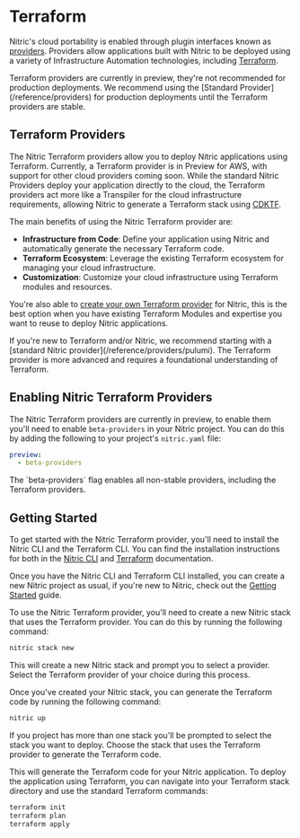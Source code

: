 
# Terraform

Nitric's cloud portability is enabled through plugin interfaces known as [providers](/reference/providers). Providers allow applications built with Nitric to be deployed using a variety of Infrastructure Automation technologies, including [Terraform](https://www.terraform.io/).

<Note>
  Terraform providers are currently in preview, they're not recommended for
  production deployments. We recommend using the [Standard
  Provider](/reference/providers) for production deployments until the Terraform
  providers are stable.
</Note>

## Terraform Providers

The Nitric Terraform providers allow you to deploy Nitric applications using Terraform. Currently, a Terraform provider is in Preview for AWS, with support for other cloud providers coming soon. While the standard Nitric Providers deploy your application directly to the cloud, the Terraform providers act more like a Transpiler for the cloud infrastructure requirements, allowing Nitric to generate a Terraform stack using [CDKTF](https://developer.hashicorp.com/terraform/cdktf).

The main benefits of using the Nitric Terraform provider are:

- **Infrastructure from Code**: Define your application using Nitric and automatically generate the necessary Terraform code.
- **Terraform Ecosystem**: Leverage the existing Terraform ecosystem for managing your cloud infrastructure.
- **Customization**: Customize your cloud infrastructure using Terraform modules and resources.

You're also able to [create your own Terraform provider](/reference/providers/custom/building-custom-provider) for Nitric, this is the best option when you have existing Terraform Modules and expertise you want to reuse to deploy Nitric applications.

<Note>
  If you're new to Terraform and/or Nitric, we recommend starting with a
  [standard Nitric provider](/reference/providers/pulumi). The Terraform
  provider is more advanced and requires a foundational understanding of
  Terraform.
</Note>

## Enabling Nitric Terraform Providers

The Nitric Terraform providers are currently in preview, to enable them you'll need to enable `beta-providers` in your Nitric project. You can do this by adding the following to your project's `nitric.yaml` file:

```yaml
preview:
  - beta-providers
```

<Note>
  The `beta-providers` flag enables all non-stable providers, including the
  Terraform providers.
</Note>

## Getting Started

To get started with the Nitric Terraform provider, you'll need to install the Nitric CLI and the Terraform CLI. You can find the installation instructions for both in the [Nitric CLI](/reference/cli) and [Terraform](https://learn.hashicorp.com/tutorials/terraform/install-cli) documentation.

Once you have the Nitric CLI and Terraform CLI installed, you can create a new Nitric project as usual, if you're new to Nitric, check out the [Getting Started](/getting-started/quickstart) guide.

To use the Nitric Terraform provider, you'll need to create a new Nitric stack that uses the Terraform provider. You can do this by running the following command:

```bash
nitric stack new
```

This will create a new Nitric stack and prompt you to select a provider. Select the Terraform provider of your choice during this process.

Once you've created your Nitric stack, you can generate the Terraform code by running the following command:

```bash
nitric up
```

<Note>
  If you project has more than one stack you'll be prompted to select the stack
  you want to deploy. Choose the stack that uses the Terraform provider to
  generate the Terraform code.
</Note>

This will generate the Terraform code for your Nitric application. To deploy the application using Terraform, you can navigate into your Terraform stack directory and use the standard Terraform commands:

```bash
terraform init
terraform plan
terraform apply
```
